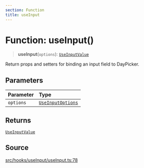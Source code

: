 ```yaml
---
section: Function
title: useInput
---
```


# Function: useInput()

> **useInput**(`options`): [`UseInputValue`](/api/latest/interfaces/UseInputValue.mdx)

Return props and setters for binding an input field to DayPicker.

## Parameters

| Parameter | Type |
| :------ | :------ |
| `options` | [`UseInputOptions`](/api/latest/interfaces/UseInputOptions.mdx) |

## Returns

[`UseInputValue`](/api/latest/interfaces/UseInputValue.mdx)

## Source

[src/hooks/useInput/useInput.ts:78](https://github.com/gpbl/react-day-picker/blob/a8bfa5451/src/hooks/useInput/useInput.ts#L78)
